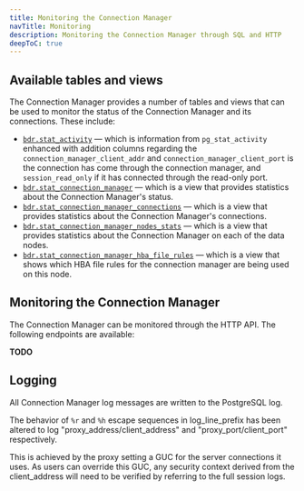 ```yaml
---
title: Monitoring the Connection Manager
navTitle: Monitoring
description: Monitoring the Connection Manager through SQL and HTTP
deepToC: true
---
```


## Available tables and views

The Connection Manager provides a number of tables and views that can be used to monitor the status of the Connection Manager and its connections. These include:

- [`bdr.stat_activity`](/pgd/latest/reference/tables-views-functions/catalogs-visible#bdrstat_activity) &mdash; which is information from `pg_stat_activity` enhanced with addition columns regarding the `connection_manager_client_addr` and `connection_manager_client_port` is the connection has come through the connection manager, and `session_read_only` if it has connected through the read-only port.
- [`bdr.stat_connection_manager`](/pgd/latest/reference/tables-views-functions/catalogs-visible#bdrstat_connection_manager) &mdash; which is a view that provides statistics about the Connection Manager's status.
- [`bdr.stat_connection_manager_connections`](/pgd/latest/reference/tables-views-functions/catalogs-visible#bdrstat_connection_manager_connections) &mdash; which is a view that provides statistics about the Connection Manager's connections.
- [`bdr.stat_connection_manager_nodes_stats`](/pgd/latest/reference/tables-views-functions/catalogs-visible#bdrstat_connection_manager_nodes) &mdash; which is a view that provides statistics about the Connection Manager on each of the data nodes.
- [`bdr.stat_connection_manager_hba_file_rules`](/pgd/latest/reference/tables-views-functions/catalogs-visible#bdrstat_connection_manager_hba_file_rules) &mdash; which is a view that shows which HBA file rules for the connection manager are being used on this node.

## Monitoring the Connection Manager

The Connection Manager can be monitored through the HTTP API. The following endpoints are available:

**TODO**

## Logging

All Connection Manager log messages are written to the PostgreSQL log. 

The behavior of `%r` and `%h` escape sequences in log_line_prefix has been altered to log "proxy_address/client_address" and "proxy_port/client_port" respectively.

This is achieved by the proxy setting a GUC for the server connections it uses. As users can override this GUC, any security context derived from the client_address will need to be verified by referring to the full session logs.

